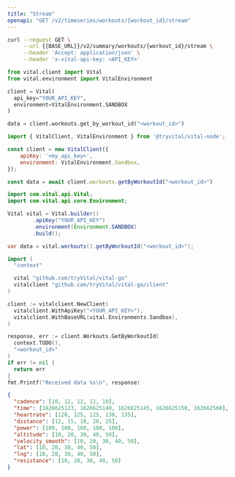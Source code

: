 ```yaml
---
title: "Stream"
openapi: "GET /v2/timeseries/workouts/{workout_id}/stream"
---
```


<RequestExample>

```bash cURL
curl --request GET \
     --url {{BASE_URL}}/v2/summary/workouts/{workout_id}/stream \
     --header 'Accept: application/json' \
     --header 'x-vital-api-key: <API_KEY>'
```

```python Python
from vital.client import Vital
from vital.environment import VitalEnvironment

client = Vital(
  api_key="YOUR_API_KEY",
  environment=VitalEnvironment.SANDBOX
)

data = client.workouts.get_by_workout_id("<workout_id>")
```

```javascript Node
import { VitalClient, VitalEnvironment } from '@tryvital/vital-node';

const client = new VitalClient({
    apiKey: '<my_api_key>',
    environment: VitalEnvironment.Sandbox,
});

const data = await client.workouts.getByWorkoutId("<workout_id>")
```

```java Java
import com.vital.api.Vital;
import com.vital.api.core.Environment;

Vital vital = Vital.builder()
        .apiKey("YOUR_API_KEY")
        .environment(Environment.SANDBOX)
        .build();

var data = vital.workouts().getByWorkoutId("<workout_id>");
```

```go Go
import (
  "context"

  vital "github.com/tryVital/vital-go"
  vitalclient "github.com/tryVital/vital-go/client"
)

client := vitalclient.NewClient(
  vitalclient.WithApiKey("<YOUR_API_KEY>"),
  vitalclient.WithBaseURL(vital.Environments.Sandbox),
)

response, err := client.Workouts.GetByWorkoutId(
  context.TODO(), 
  "<workout_id>"
)
if err != nil {
  return err
}
fmt.Printf("Received data %s\n", response)
```

</RequestExample>

<ResponseExample>

```json Example
{
  "cadence": [10, 12, 12, 11, 10],
  "time": [1626625123, 1626625140, 1626625145, 1626625150, 162662560],
  "heartrate": [120, 125, 125, 130, 135],
  "distance": [12, 15, 18, 20, 25],
  "power": [100, 100, 100, 100, 100],
  "altitude": [10, 20, 30, 40, 50],
  "velocity_smooth": [10, 20, 30, 40, 50],
  "lat": [10, 20, 30, 40, 50],
  "lng": [10, 20, 30, 40, 50],
  "resistance": [10, 20, 30, 40, 50]
}
```

</ResponseExample>
